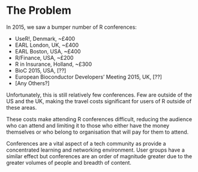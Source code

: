 # The Problem
<!-- 
Outlining the issue / weak point / problem to be solved by this proposal. This should be a compelling section that sets the reader up for the next section - the proposed solution!

It is important to cover:

 - [ ] What the problem is
 - [ ] Who it affects
 - [ ] Have there been previous attempts to resolve the problem
 - [ ] Why it should be tackled
-->
In 2015, we saw a bumper number of R conferences:

- UseR!, Denmark, ~£400
- EARL London, UK, ~£400
- EARL Boston, USA, ~£400
- R/Finance, USA, ~£200
- R in Insurance, Holland, ~£300
- BioC 2015, USA, [??]
- European Bioconductor Developers' Meeting 2015, UK, [??]
- [Any Others?]

Unfortunately, this is still relatively few conferences. Few are outside of the US and the UK, making the travel costs significant for users of R outside of these areas.

These costs make attending R conferences difficult, reducing the audience who can attend and limiting it to those who either have the money themselves or who belong to organisation that will pay for them to attend.

Conferences are a vital aspect of a tech community as provide a concentrated learning and networking environment. User groups have a similar effect but conferences are an order of magnitude greater due to the greater volumes of people and breadth of content.